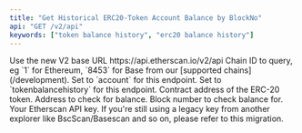 ```yaml
---
title: "Get Historical ERC20-Token Account Balance by BlockNo"
api: "GET /v2/api"
keywords: ["token balance history", "erc20 balance history"]
---
```



<CreditChip description="Returns the balance of an ERC-20 token for an address at a specific block" pro={true} />

  <ParamField path="v2" type="string" default="v2">
    Use the new V2 base URL https://api.etherscan.io/v2/api
  </ParamField>
  <ParamField query="chainid" type="string" initialValue="1">
    Chain ID to query, eg `1` for Ethereum, `8453` for Base from our [supported chains](/development).
  </ParamField>
  <ParamField query="module" type="string" initialValue="account">
    Set to `account` for this endpoint.
  </ParamField>
  <ParamField query="action" type="string" initialValue="tokenbalancehistory">
    Set to `tokenbalancehistory` for this endpoint.
  </ParamField>
  <ParamField query="contractaddress" type="string" initialValue="0x57d90b64a1a57749b0f932f1a3395792e12e7055">
    Contract address of the ERC-20 token.
  </ParamField>
  <ParamField query="address" type="string" initialValue="0xe04f27eb70e025b78871a2ad7eabe85e61212761">
    Address to check for balance.
  </ParamField>
  <ParamField query="blockno" type="integer" initialValue="8000000">
    Block number to check balance for.
  </ParamField>
  <ParamField query="apikey" type="string">
    Your Etherscan API key. If you're still using a legacy key from another explorer like BscScan/Basescan and so on, please refer to this migration.
  </ParamField>
